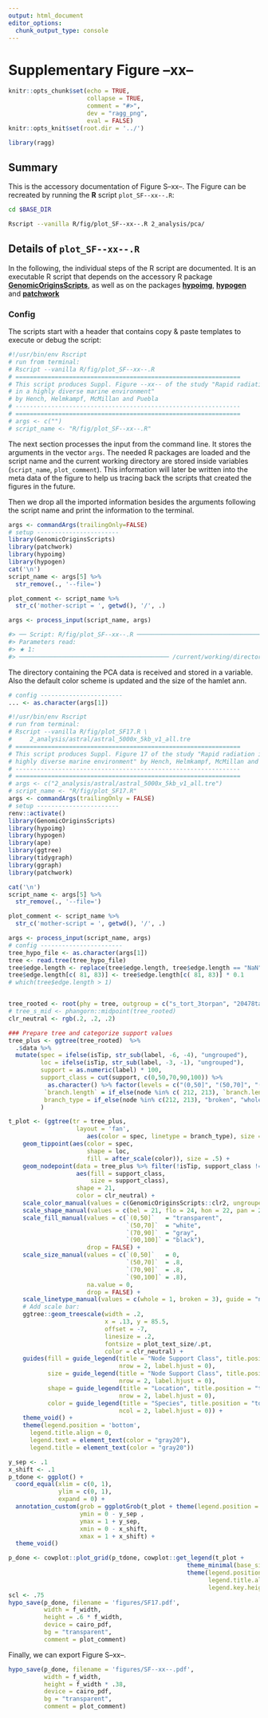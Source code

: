 ```yaml
---
output: html_document
editor_options:
  chunk_output_type: console
---
```

# Supplementary Figure --xx--

```r
knitr::opts_chunk$set(echo = TRUE,
                      collapse = TRUE,
                      comment = "#>",
                      dev = "ragg_png",
                      eval = FALSE)
knitr::opts_knit$set(root.dir = '../')

library(ragg)
```

## Summary

This is the accessory documentation of Figure S--xx--.
The Figure can be recreated by running the **R** script `plot_SF--xx--.R`:

```sh
cd $BASE_DIR

Rscript --vanilla R/fig/plot_SF--xx--.R 2_analysis/pca/

```

## Details of `plot_SF--xx--.R`

In the following, the individual steps of the R script are documented.
It is an executable R script that depends on the accessory R package [**GenomicOriginsScripts**](https://k-hench.github.io/GenomicOriginsScripts), as well as on the packages [**hypoimg**](https://k-hench.github.io/hypoimg), [**hypogen**](https://k-hench.github.io/hypogen) and [**patchwork**](https://patchwork.data-imaginist.com/)

### Config

The scripts start with a header that contains copy & paste templates to execute or debug the script:

```r
#!/usr/bin/env Rscript
# run from terminal:
# Rscript --vanilla R/fig/plot_SF--xx--.R
# ===============================================================
# This script produces Suppl. Figure --xx-- of the study "Rapid radiation
# in a highly diverse marine environment"
# by Hench, Helmkampf, McMillan and Puebla
# ---------------------------------------------------------------
# ===============================================================
# args <- c("")
# script_name <- "R/fig/plot_SF--xx--.R"
```

The next section processes the input from the command line.
It stores the arguments in the vector `args`.
The needed R packages are loaded and the script name and the current working directory are stored inside variables (`script_name`, `plot_comment`).
This information will later be written into the meta data of the figure to help us tracing back the scripts that created the figures in the future.

Then we drop all the imported information besides the arguments following the script name and print the information to the terminal.

```r
args <- commandArgs(trailingOnly=FALSE)
# setup -----------------------
library(GenomicOriginsScripts)
library(patchwork)
library(hypoimg)
library(hypogen)
cat('\n')
script_name <- args[5] %>%
  str_remove(., '--file=')

plot_comment <- script_name %>%
  str_c('mother-script = ', getwd(), '/', .)

args <- process_input(script_name, args)
```

```r
#> ── Script: R/fig/plot_SF--xx--.R ────────────────────────────────────────────
#> Parameters read:
#> ★ 1:
#> ────────────────────────────────────────── /current/working/directory ──
```

The directory containing the PCA data is received and stored in a variable.
Also the default color scheme is updated and the size of the hamlet ann.

```r
# config -----------------------
... <- as.character(args[1])
```


```r
#!/usr/bin/env Rscript
# run from terminal:
# Rscript --vanilla R/fig/plot_SF17.R \
#     2_analysis/astral/astral_5000x_5kb_v1_all.tre
# ===============================================================
# This script produces Suppl. Figure 17 of the study "Rapid radiation in a
# highly diverse marine environment" by Hench, Helmkampf, McMillan and Puebla
# ---------------------------------------------------------------
# ===============================================================
# args <- c("2_analysis/astral/astral_5000x_5kb_v1_all.tre")
# script_name <- "R/fig/plot_SF17.R"
args <- commandArgs(trailingOnly = FALSE)
# setup -----------------------
renv::activate()
library(GenomicOriginsScripts)
library(hypoimg)
library(hypogen)
library(ape)
library(ggtree)
library(tidygraph)
library(ggraph)
library(patchwork)

cat('\n')
script_name <- args[5] %>%
  str_remove(., '--file=')

plot_comment <- script_name %>%
  str_c('mother-script = ', getwd(), '/', .)

args <- process_input(script_name, args)
# config -----------------------
tree_hypo_file <- as.character(args[1])
tree <- read.tree(tree_hypo_file)
tree$edge.length <- replace(tree$edge.length, tree$edge.length == "NaN", 0.05)   # Set terminal branches to 0.05
tree$edge.length[c( 81, 83)] <- tree$edge.length[c( 81, 83)] * 0.1
# which(tree$edge.length > 1)


tree_rooted <- root(phy = tree, outgroup = c("s_tort_3torpan", "20478tabhon", "28393torpan"))
# tree_s_mid <- phangorn::midpoint(tree_rooted)
clr_neutral <- rgb(.2, .2, .2)

### Prepare tree and categorize support values
tree_plus <- ggtree(tree_rooted)  %>%
  .$data %>%
  mutate(spec = ifelse(isTip, str_sub(label, -6, -4), "ungrouped"),
         loc = ifelse(isTip, str_sub(label, -3, -1), "ungrouped"),
         support = as.numeric(label) * 100,
         support_class = cut(support, c(0,50,70,90,100)) %>%
           as.character() %>% factor(levels = c("(0,50]", "(50,70]", "(70,90]", "(90,100]")),
          `branch.length` = if_else(node %in% c( 212, 213), `branch.length` * .0001, `branch.length`),
          branch_type = if_else(node %in% c(212, 213), "broken", "whole")
         )

t_plot <- (ggtree(tr = tree_plus,
                   layout = 'fan',
                      aes(color = spec, linetype = branch_type), size = .2)) + #%>%
    geom_tippoint(aes(color = spec,
                      shape = loc,
                      fill = after_scale(color)), size = .5) +
    geom_nodepoint(data = tree_plus %>% filter(!isTip, support_class != "(0,50]"),   # Apply to nodes with support >50 only
                   aes(fill = support_class,
                       size = support_class),
                   shape = 21,
                   color = clr_neutral) +
    scale_color_manual(values = c(GenomicOriginsScripts::clr2, ungrouped = "gray60"), labels = GenomicOriginsScripts::sp_labs) +
    scale_shape_manual(values = c(bel = 21, flo = 24, hon = 22, pan = 23), labels = GenomicOriginsScripts::loc_names) +
    scale_fill_manual(values = c(`(0,50]`   = "transparent",
                                 `(50,70]`  = "white",
                                 `(70,90]`  = "gray",
                                 `(90,100]` = "black"),
                      drop = FALSE) +
    scale_size_manual(values = c(`(0,50]`   = 0,
                                 `(50,70]`  = .8,
                                 `(70,90]`  = .8,
                                 `(90,100]` = .8),
                      na.value = 0,
                      drop = FALSE) +
    scale_linetype_manual(values = c(whole = 1, broken = 3), guide = "none") +
    # Add scale bar:
    ggtree::geom_treescale(width = .2,
                           x = .13, y = 85.5,
                           offset = -7,
                           linesize = .2,
                           fontsize = plot_text_size/.pt,
                           color = clr_neutral) +
    guides(fill = guide_legend(title = "Node Support Class", title.position = "top",
                               nrow = 2, label.hjust = 0),
           size = guide_legend(title = "Node Support Class", title.position = "top",
                               nrow = 2, label.hjust = 0),
           shape = guide_legend(title = "Location", title.position = "top",
                               nrow = 2, label.hjust = 0),
           color = guide_legend(title = "Species", title.position = "top",
                               ncol = 2, label.hjust = 0)) +
    theme_void() +
    theme(legend.position = 'bottom',
      legend.title.align = 0,
      legend.text = element_text(color = "gray20"),
      legend.title = element_text(color = "gray20"))

y_sep <- .1
x_shift <- .1
p_tdone <- ggplot() +
  coord_equal(xlim = c(0, 1),
              ylim = c(0, 1),
              expand = 0) +
  annotation_custom(grob = ggplotGrob(t_plot + theme(legend.position = "none")),
                    ymin = 0 - y_sep ,
                    ymax = 1 + y_sep,
                    xmin = 0 - x_shift,
                    xmax = 1 + x_shift) +
  theme_void()

p_done <- cowplot::plot_grid(p_tdone, cowplot::get_legend(t_plot +
                                                  theme_minimal(base_size = plot_text_size) +
                                                  theme(legend.position = "right",
                                                        legend.title.align =0,
                                                        legend.key.height = unit(7,"pt"))),rel_widths = c(1,.5))
scl <- .75
hypo_save(p_done, filename = 'figures/SF17.pdf',
          width = f_width,
          height = .6 * f_width,
          device = cairo_pdf,
          bg = "transparent",
          comment = plot_comment)
```

Finally, we can export Figure S--xx--.

```r
hypo_save(p_done, filename = 'figures/SF--xx--.pdf',
          width = f_width,
          height = f_width * .38,
          device = cairo_pdf,
          bg = "transparent",
          comment = plot_comment)
```
